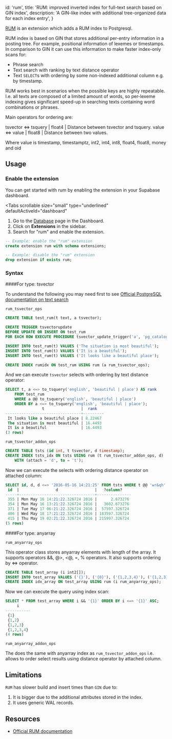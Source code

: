 
  id: 'rum',
  title: 'RUM: improved inverted index for full-text search based on GIN index',
  description: 'A GIN-like index with additional tree-organized data for each index entry',
}

[RUM](https://github.com/postgrespro/rum) is an extension which adds a RUM index to Postgresql.

RUM index is based on GIN that stores additional per-entry information in a posting tree. For example, positional information of lexemes or timestamps. In comparison to GIN it can use this information to make faster index-only scans for:

- Phrase search
- Text search with ranking by text distance operator
- Text `SELECT`s with ordering by some non-indexed additional column e.g. by timestamp.

RUM works best in scenarios when the possible keys are highly repeatable. I.e. all texts are composed of a
limited amount of words, so per-lexeme indexing gives significant speed-up in searching texts containing word
combinations or phrases.

Main operators for ordering are:

tsvector <=> tsquery | float4 | Distance between tsvector and tsquery.
value <=> value | float8 | Distance between two values.

Where value is timestamp, timestamptz, int2, int4, int8, float4, float8, money and oid

## Usage

### Enable the extension

You can get started with rum by enabling the extension in your Supabase dashboard.

<Tabs
  scrollable
  size="small"
  type="underlined"
  defaultActiveId="dashboard"
>
<TabPanel id="dashboard" label="Dashboard">

1. Go to the [Database](https://app.supabase.com/project/_/database/tables) page in the Dashboard.
2. Click on **Extensions** in the sidebar.
3. Search for "rum" and enable the extension.

</TabPanel>
<TabPanel id="sql" label="SQL">

```sql
-- Example: enable the "rum" extension
create extension rum with schema extensions;

-- Example: disable the "rum" extension
drop extension if exists rum;
```

</TabPanel>
</Tabs>

### Syntax

####For type: tsvector

To understand the following you may need first to see [Official PostgreSQL documentation on text
search](https://www.postgresql.org/docs/current/functions-textsearch.html)

`rum_tsvector_ops`

```sql
CREATE TABLE test_rum(t text, a tsvector);

CREATE TRIGGER tsvectorupdate
BEFORE UPDATE OR INSERT ON test_rum
FOR EACH ROW EXECUTE PROCEDURE tsvector_update_trigger('a', 'pg_catalog.english', 't');

INSERT INTO test_rum(t) VALUES ('The situation is most beautiful');
INSERT INTO test_rum(t) VALUES ('It is a beautiful');
INSERT INTO test_rum(t) VALUES ('It looks like a beautiful place');

CREATE INDEX rumidx ON test_rum USING rum (a rum_tsvector_ops);
```

And we can execute `tsvector` selects with ordering by text distance operator:

```sql
SELECT t, a <=> to_tsquery('english', 'beautiful | place') AS rank
    FROM test_rum
    WHERE a @@ to_tsquery('english', 'beautiful | place')
    ORDER BY a <=> to_tsquery('english', 'beautiful | place');
                t                |  rank
---------------------------------+---------
 It looks like a beautiful place | 8.22467
 The situation is most beautiful | 16.4493
 It is a beautiful               | 16.4493
(3 rows)
```

`rum_tsvector_addon_ops`

```sql
CREATE TABLE tsts (id int, t tsvector, d timestamp);
CREATE INDEX tsts_idx ON tsts USING rum (t rum_tsvector_addon_ops, d)
    WITH (attach = 'd', to = 't');
```

Now we can execute the selects with ordering distance operator on attached column:

```sql
SELECT id, d, d <=> '2016-05-16 14:21:25' FROM tsts WHERE t @@ 'wr&qh' ORDER BY d <=> '2016-05-16 14:21:25' LIMIT 5;
 id  |                d                |   ?column?
-----+---------------------------------+---------------
 355 | Mon May 16 14:21:22.326724 2016 |      2.673276
 354 | Mon May 16 13:21:22.326724 2016 |   3602.673276
 371 | Tue May 17 06:21:22.326724 2016 |  57597.326724
 406 | Wed May 18 17:21:22.326724 2016 | 183597.326724
 415 | Thu May 19 02:21:22.326724 2016 | 215997.326724
(5 rows)
```

####For type: anyarray

`rum_anyarray_ops`

This operator class stores anyarray elements with length of the array. It supports operators &&, @>, <@, =, % operators. It also supports ordering by <=> operator.

```sql
CREATE TABLE test_array (i int2[]);
INSERT INTO test_array VALUES ('{}'), ('{0}'), ('{1,2,3,4}'), ('{1,2,3}'), ('{1,2}'), ('{1}');
CREATE INDEX idx_array ON test_array USING rum (i rum_anyarray_ops);
```

Now we can execute the query using index scan:

```sql
SELECT * FROM test_array WHERE i && '{1}' ORDER BY i <=> '{1}' ASC;
     i
-----------
 {1}
 {1,2}
 {1,2,3}
 {1,2,3,4}
(4 rows)
```

`rum_anyarray_addon_ops`

The does the same with anyarray index as `rum_tsvector_addon_ops` i.e. allows to order select results using distance
operator by attached column.

## Limitations

`RUM` has slower build and insert times than `GIN` due to:

1. It is bigger due to the additional attributes stored in the index.
2. It uses generic WAL records.

## Resources

- [Official RUM documentation](https://github.com/postgrespro/rum)


